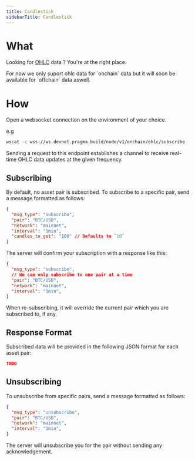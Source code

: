 ```yaml
---
title: Candlestick
sidebarTitle: Candlestick
---
```


# What

Looking for [OHLC]() data ? You're at the right place.

<Note>
    For now we only suport ohlc data for `onchain` data but it will soon be available for `offchain` data aswell.
</Note>

# How

Open a websocket connection on the environment of your choice.

e.g
```bash
wscat -c wss://ws.devnet.pragma.build/node/v1/onchain/ohlc/subscribe
```

Sending a request to this endpoint establishes a channel to receive real-time OHLC data updates at the given frequency.

## Subscribing

By default, no asset pair is subscribed. To subscribe to a specific pair, send a message formatted as follows:

```json
{
  "msg_type": "subscribe",
  "pair": "BTC/USD",
  "network": "mainnet",
  "interval": "1min",
  "candles_to_get": "100" // Defaults to `10`
}
```

The server will confirm your subscription with a response like this:

```json
{
  "msg_type": "subscribe",
  // We can only subscribe to one pair at a time
  "pair": "BTC/USD",
  "network": "mainnet",
  "interval": "1min",
}
```

When re-subscribing, it will override the current pair which you are subscribed to, if any.

## Response Format

Subscribed data will be provided in the following JSON format for each asset pair:

```json
TODO
```

## Unsubscribing

To unsubscribe from specific pairs, send a message formatted as follows:

```json
{
  "msg_type": "unsubscribe",
  "pair": "BTC/USD",
  "network": "mainnet",
  "interval": "1min",
}
```

The server will unsubscribe you for the pair without sending any acknowledgement.